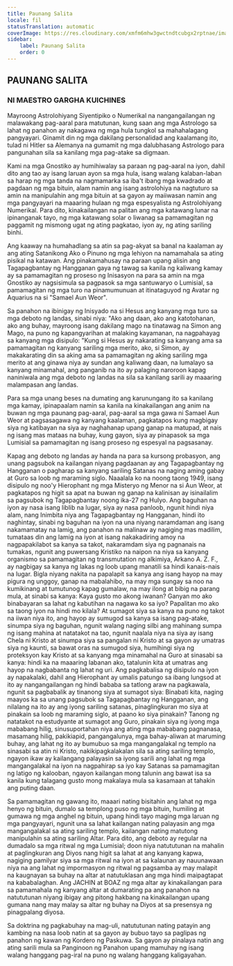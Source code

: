 ```yaml
---
title: Paunang Salita
locale: fil
statusTranslation: automatic
coverImage: https://res.cloudinary.com/xmfm6mhw3gwctndtcubgx2rptnae/image/upload/v1741354450/small_cover_tratado_esoterico_de_astrologia_hermetica_6210a35442.webp
sidebar:
    label: Paunang Salita
    order: 0
---
```

## PAUNANG SALITA

### NI MAESTRO GARGHA KUICHINES

Mayroong Astrolohiyang Siyentipiko o Numerikal na nangangailangan ng malawakang pag-aaral para matutunan, kung saan ang mga Astrologo sa lahat ng panahon ay nakagawa ng mga hula tungkol sa mahahalagang pangyayari. Ginamit din ng mga dakilang personalidad ang kaalamang ito, tulad ni Hitler sa Alemanya na gumamit ng mga dalubhasang Astrologo para pangunahan sila sa kanilang mga pag-atake sa digmaan.

Kami na mga Gnostiko ay humihiwalay sa paraan ng pag-aaral na iyon, dahil dito ang tao ay isang laruan ayon sa mga hula, isang walang kalaban-laban sa harap ng mga tanda na nagmamarka sa iba't ibang mga kwadrado at pagdaan ng mga bituin, alam namin ang isang astrolohiya na nagtuturo sa amin na manipulahin ang mga bituin at sa gayon ay maiiwasan namin ang mga pangyayari na maaaring hulaan ng mga espesyalista ng Astrolohiyang Numerikal. Para dito, kinakailangan na palitan ang mga katawang lunar na ipinanganak tayo, ng mga katawang solar o liwanag sa pamamagitan ng paggamit ng mismong ugat ng ating pagkatao, iyon ay, ng ating sariling binhi.

Ang kaaway na humahadlang sa atin sa pag-akyat sa banal na kaalaman ay ang ating Satanikong Ako o Pinuno ng mga lehiyon na namamahala sa ating pisikal na katawan. Ang pinakamahusay na paraan upang alisin ang Tagapagbantay ng Hangganan gaya ng tawag sa kanila ng kaliwang kamay ay sa pamamagitan ng proseso ng Inisasyon na para sa amin na mga Gnostiko ay nagsisimula sa pagpasok sa mga santuwaryo o Lumisial, sa pamamagitan ng mga turo na pinamumunuan at itinataguyod ng Avatar ng Aquarius na si "Samael Aun Weor".

Sa panahon na ibinigay ng Inisyado na si Hesus ang kanyang mga turo sa mga deboto ng landas, sinabi niya: "Ako ang daan, ako ang katotohanan, ako ang buhay, mayroong isang dakilang mago na tinatawag na Simon ang Mago, na puno ng kapangyarihan at malaking kayamanan, na nagpahayag sa kanyang mga disipulo: "Kung si Hesus ay nakarating sa kanyang ama sa pamamagitan ng kanyang sariling mga merito, ako, si Simon, ay makakarating din sa aking ama sa pamamagitan ng aking sariling mga merito at ang ginawa niya ay sundan ang kaliwang daan, na lumalayo sa kanyang minamahal, ang panganib na ito ay palaging naroroon kapag naniniwala ang mga deboto ng landas na sila sa kanilang sarili ay maaaring malampasan ang landas.

Para sa mga unang beses na dumating ang karunungang ito sa kanilang mga kamay, ipinapaalam namin sa kanila na kinakailangan ang anim na buwan ng mga paunang pag-aaral, pag-aaral sa mga gawa ni Samael Aun Weor at pagsasagawa ng kanyang kaalaman, pagkatapos kung magbigay siya ng katibayan na siya ay naghahanap upang ganap na matupad, at nais ng isang mas mataas na buhay, kung gayon, siya ay pinapasok sa mga Lumisial sa pamamagitan ng isang proseso ng espesyal na pagsasanay.

Kapag ang deboto ng landas ay handa na para sa kursong probasyon, ang unang pagsubok na kailangan niyang pagdaanan ay ang Tagapagbantay ng Hangganan o pagharap sa kanyang sariling Satanas na naging aming gabay at Guro sa loob ng maraming siglo. Naaalala ko na noong taong 1949, isang disipulo ng noo'y Hierophant ng mga Misteryo ng Menor na si Aun Weor, at pagkatapos ng higit sa apat na buwan ng ganap na kalinisan ay isinailalim sa pagsubok ng Tagapagbantay noong ika-27 ng Hulyo. Ang baguhan na iyon ay nasa isang liblib na lugar, siya ay nasa panloob, ngunit hindi niya alam, nang Inimbita niya ang Tagapagbantay ng Hangganan, hindi ito naghintay, sinabi ng baguhan na iyon na una niyang naramdaman ang isang nakamamatay na lamig, ang panahon na malinaw ay nagiging mas madilim, tumataas din ang lamig na iyon at isang nakakadiring amoy na nagpapakilabot sa kanya sa takot, nakaramdam siya ng pagnanais na tumakas, ngunit ang puwersang Kristiko na naipon na niya sa kanyang organismo sa pamamagitan ng transmutation ng alkimiya, Arkano A. Z. F., ay nagbigay sa kanya ng lakas ng loob upang manatili sa hindi kanais-nais na lugar. Bigla niyang nakita na papalapit sa kanya ang isang hayop na may pigura ng unggoy, ganap na mabalahibo, na may mga sungay sa noo na kumikinang at tumutunog kapag gumalaw, na may ilong at bibig na parang mula, at sinabi sa kanya: Kaya gusto mo akong iwanan? Ganyan mo ako binabayaran sa lahat ng kabutihan na nagawa ko sa iyo? Papalitan mo ako sa taong iyon na hindi mo kilala? At sumagot siya sa kanya na puno ng takot na iiwan niya ito, ang hayop ay sumugod sa kanya sa isang pag-atake, sinumpa siya ng baguhan, ngunit walang naging silbi ang mahinang sumpa ng isang mahina at natatakot na tao, ngunit naalala niya na siya ay isang Chela ni Kristo at sinumpa siya sa pangalan ni Kristo at sa gayon ay umatras siya ng kaunti, sa bawat oras na sumugod siya, humihingi siya ng proteksyon kay Kristo at sa kanyang mga minamahal na Guro at sinasabi sa kanya: hindi ka na maaaring labanan ako, tatalunin kita at umatras ang hayop na nagbabanta ng lahat ng uri. Ang pagkabalisa ng disipulo na iyon ay napakalaki, dahil ang Hierophant ay umalis patungo sa ibang lungsod at ito ay nangangailangan ng hindi bababa sa tatlong araw na pagkawala, ngunit sa pagbabalik ay tinanong siya at sumagot siya: Binabati kita, naging maayos ka sa unang pagsubok sa Tagapagbantay ng Hangganan, ang nilalang na ito ay ang iyong sariling satanas, pinaglingkuran mo siya at pinakain sa loob ng maraming siglo, at paano ko siya pinakain? Tanong ng natatakot na estudyante at sumagot ang Guro, pinakain siya ng iyong mga mababang hilig, sinusuportahan niya ang ating mga mababang pagnanasa, masamang hilig, pakikiapid, pangangalunya, mga bahay-aliwan at maruming buhay, ang lahat ng ito ay bumubuo sa mga mangangalakal ng templo na sinasabi sa atin ni Kristo, nakikipagkalakalan sila sa ating sariling templo, ngayon ikaw ay kailangang palayasin sa iyong sarili ang lahat ng mga mangangalakal na iyon na nagpahirap sa iyo kay Satanas sa pamamagitan ng latigo ng kalooban, ngayon kailangan mong talunin ang bawat isa sa kanila kung talagang gusto mong makalaya mula sa kasamaan at tahakin ang puting daan.

Sa pamamagitan ng gawang ito, maaari nating bisitahin ang lahat ng mga henyo ng bituin, dumalo sa templong puso ng mga bituin, humiling at gumawa ng mga anghel ng bituin, upang hindi tayo maging mga laruan ng mga pangyayari, ngunit una sa lahat kailangan nating palayasin ang mga mangangalakal sa ating sariling templo, kailangan nating matutong manipulahin sa ating sariling Altar. Para dito, ang deboto ay regular na dumadalo sa mga ritwal ng mga Lumisial; doon niya natututunan na mahalin at paglingkuran ang Diyos nang higit sa lahat at ang kanyang kapwa, nagiging pamilyar siya sa mga ritwal na iyon at sa kalaunan ay nauunawaan niya na ang lahat ng impormasyon ng ritwal ng pagsamba ay may malapit na kaugnayan sa buhay na altar at natutuklasan ang mga hindi maipagtapat na kababalaghan. Ang JACHIN at BOAZ ng mga altar ay kinakailangan para sa pamamahala ng kanyang altar at dumarating pa ang panahon na natututunan niyang ibigay ang pitong hakbang na kinakailangan upang gumana nang may malay sa altar ng buhay na Diyos at sa presensya ng pinagpalang diyosa.

Sa doktrina ng pagkabuhay na mag-uli, natututunan nating patayin ang kambing na nasa loob natin at sa gayon ay bubuo tayo sa paglipas ng panahon ng kawan ng Kordero ng Paskuwa. Sa gayon ay pinalaya natin ang ating sarili mula sa Panginoon ng Panahon upang mamuhay ng isang walang hanggang pag-iral na puno ng walang hanggang kaligayahan.

